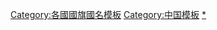 {{catmore|Template:CHN-all}}

[[Category:各國國旗國名模板|Category:各國國旗國名模板]]
[[Category:中国模板|Category:中国模板]]
[[Category:中国旗帜|*]]
